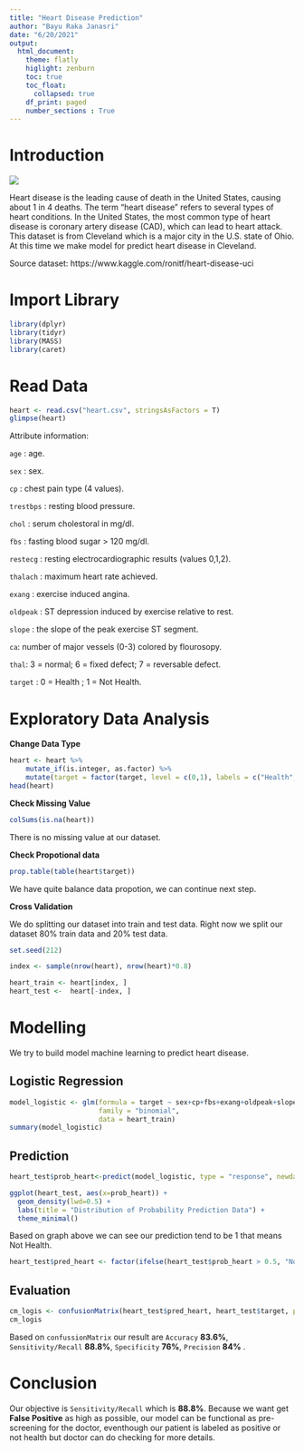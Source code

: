 ```yaml
---
title: "Heart Disease Prediction"
author: "Bayu Raka Janasri"
date: "6/20/2021"
output: 
  html_document:
    theme: flatly
    higlight: zenburn
    toc: true
    toc_float:
      collapsed: true
    df_print: paged
    number_sections : True
---
```

# Introduction

![](heart.jpeg)

Heart disease is the leading cause of death in the United States, causing about 1 in 4 deaths. The term “heart disease” refers to several types of heart conditions. In the United States, the most common type of heart disease is coronary artery disease (CAD), which can lead to heart attack. This dataset is from Cleveland which is a major city in the U.S. state of Ohio. At this time we make model for predict heart disease in Cleveland.

Source dataset: https://www.kaggle.com/ronitf/heart-disease-uci


# Import Library
```r
library(dplyr)
library(tidyr)
library(MASS)
library(caret)
```

# Read Data

```r
heart <- read.csv("heart.csv", stringsAsFactors = T)
glimpse(heart)
```
Attribute information:

`age` : age.

`sex` : sex.

`cp` : chest pain type (4 values).

`trestbps` : resting blood pressure.

`chol` : serum cholestoral in mg/dl.

`fbs` : fasting blood sugar > 120 mg/dl.

`restecg` : resting electrocardiographic results (values 0,1,2).

`thalach` : maximum heart rate achieved.

`exang` : exercise induced angina.

`oldpeak` : ST depression induced by exercise relative to rest.

`slope` : the slope of the peak exercise ST segment.

`ca`: number of major vessels (0-3) colored by flourosopy.

`thal`: 3 = normal; 6 = fixed defect; 7 = reversable defect.

`target` : 0 = Health ; 1 = Not Health.

# Exploratory Data Analysis

**Change Data Type**
```r
heart <- heart %>% 
    mutate_if(is.integer, as.factor) %>% 
    mutate(target = factor(target, level = c(0,1), labels = c("Health", "Not Health")))
head(heart)
```

**Check Missing Value**
```r
colSums(is.na(heart))
```
There is no missing value at our dataset.

**Check Propotional data**

```r
prop.table(table(heart$target))
```
We have quite balance data propotion, we can continue next step.

**Cross Validation**

We do splitting our dataset into train and test data. Right now we split our dataset 80% train data and 20% test data.

```r
set.seed(212)

index <- sample(nrow(heart), nrow(heart)*0.8)

heart_train <- heart[index, ]
heart_test <-  heart[-index, ]

```

# Modelling

We try to build model machine learning to predict heart disease.

## Logistic Regression

```r
model_logistic <- glm(formula = target ~ sex+cp+fbs+exang+oldpeak+slope+ca+thal, 
                      family = "binomial",
                      data = heart_train)
summary(model_logistic)
```
## Prediction

```r
heart_test$prob_heart<-predict(model_logistic, type = "response", newdata = heart_test)
```

```r
ggplot(heart_test, aes(x=prob_heart)) +
  geom_density(lwd=0.5) +
  labs(title = "Distribution of Probability Prediction Data") +
  theme_minimal()
```

Based on graph above we can see our prediction tend to be 1 that means Not Health.

```r
heart_test$pred_heart <- factor(ifelse(heart_test$prob_heart > 0.5, "Not Health","Health"))
```

## Evaluation

```r
cm_logis <- confusionMatrix(heart_test$pred_heart, heart_test$target, positive = "Not Health")
cm_logis
```
Based on `confussionMatrix` our result are `Accuracy` **83.6%**, `Sensitivity/Recall` **88.8%**, `Specificity` **76%**, `Precision` **84%** . 

# Conclusion

Our objective is `Sensitivity/Recall` which is **88.8%**. Because we want get **False Positive** as high as possible, our model can be functional as pre-screening for the doctor, eventhough our patient is labeled as positive or not health but doctor can do checking for more details.
